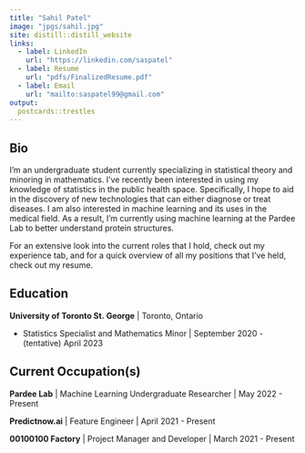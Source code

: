 ```yaml
---
title: "Sahil Patel"
image: "jpgs/sahil.jpg"
site: distill::distill_website
links:
  - label: LinkedIn
    url: "https://linkedin.com/saspatel"
  - label: Resume
    url: "pdfs/FinalizedResume.pdf"
  - label: Email
    url: "mailto:saspatel99@gmail.com"
output:
  postcards::trestles
---
```

## Bio

I'm an undergraduate student currently specializing in statistical theory and minoring in mathematics. I've recently been interested in using my knowledge of statistics in the public health space. Specifically, I hope to aid in the discovery of new technologies that can either diagnose or treat diseases. I am also interested in machine learning and its uses in the medical field. As a result, I'm currently using machine learning at the Pardee Lab to better understand protein structures.

For an extensive look into the current roles that I hold, check out my experience tab, and for a quick overview of all my positions that I've held, check out my resume.

## Education

**University of Toronto St. George** | Toronto, Ontario

* Statistics Specialist and Mathematics Minor | September 2020 - (tentative) April 2023

## Current Occupation(s)

**Pardee Lab** | Machine Learning Undergraduate Researcher | May 2022 - Present

**Predictnow.ai** | Feature Engineer | April 2021 - Present

**00100100 Factory** | Project Manager and Developer | March 2021 - Present